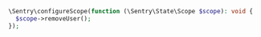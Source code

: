 ```php
\Sentry\configureScope(function (\Sentry\State\Scope $scope): void {
  $scope->removeUser();
});
```
